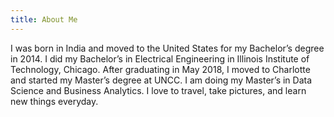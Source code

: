 ```yaml
---
title: About Me
---
```


I was born in India and moved to the United States for my Bachelor's degree in 2014. I did my Bachelor's in Electrical Engineering in Illinois Institute of Technology, Chicago. After graduating in May 2018, I moved to Charlotte and started my Master's degree at UNCC. I am doing my Master's in Data Science and Business Analytics. I love to travel, take pictures, and learn new things everyday.
